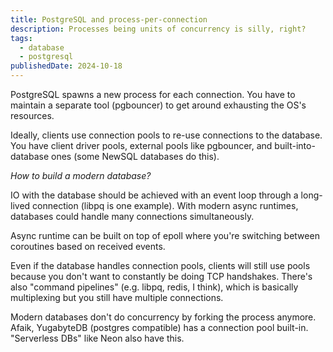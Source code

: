 ```yaml
---
title: PostgreSQL and process-per-connection
description: Processes being units of concurrency is silly, right?
tags:
  - database
  - postgresql
publishedDate: 2024-10-18
---
```


PostgreSQL spawns a new process for each connection.
You have to maintain a separate tool (pgbouncer) to get around exhausting the OS's resources.

Ideally, clients use connection pools to re-use connections to the database.
You have client driver pools, external pools like pgbouncer, and built-into-database ones (some NewSQL databases do this).

*How to build a modern database?*

IO with the database should be achieved with an event loop through a long-lived connection (libpq is one example).
With modern async runtimes, databases could handle many connections simultaneously.

Async runtime can be built on top of epoll where you're switching between coroutines based on received events.

Even if the database handles connection pools, clients will still use pools because you don't want to constantly be doing TCP handshakes.
There's also "command pipelines" (e.g. libpq, redis, I think), which is basically multiplexing but you still have multiple connections.

Modern databases don't do concurrency by forking the process anymore.
Afaik, YugabyteDB (postgres compatible) has a connection pool built-in.
"Serverless DBs" like Neon also have this.
